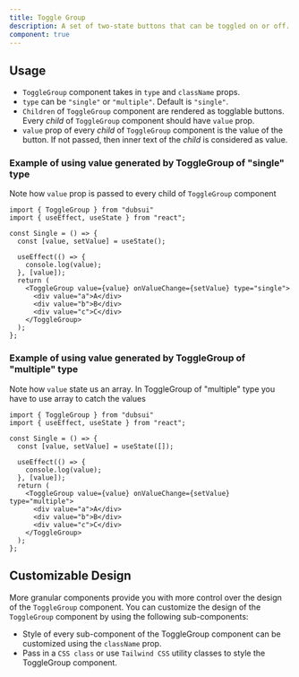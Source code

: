 ```yaml
---
title: Toggle Group
description: A set of two-state buttons that can be toggled on or off.
component: true
---
```


<ComponentPreview name="toggle-group-demo" />

## Usage
- `ToggleGroup` component takes in `type` and `className` props.
- `type` can be `"single"` or `"multiple"`. Default is `"single"`.
- `Children` of `ToggleGroup` component are rendered as togglable buttons. Every *child* of `ToggleGroup` component should have `value` prop.
- `value` prop of every *child* of `ToggleGroup` component is the value of the button. If not passed, then inner text of the *child* is considered as value.

### Example of using value generated by ToggleGroup of "single" type
<Callout>Note how `value` prop is passed to every child of `ToggleGroup` component</Callout>
```tsx {2, 5, 11}
import { ToggleGroup } from "dubsui"
import { useEffect, useState } from "react";

const Single = () => {
  const [value, setValue] = useState();

  useEffect(() => {
    console.log(value);
  }, [value]);
  return (
    <ToggleGroup value={value} onValueChange={setValue} type="single">
      <div value="a">A</div>
      <div value="b">B</div>
      <div value="c">C</div>
    </ToggleGroup>
  );
};
```

### Example of using value generated by ToggleGroup of "multiple" type
<Callout>Note how `value` state us an array. In ToggleGroup of "multiple" type you have to use array to catch the values</Callout>
```tsx {2, 5, 11}
import { ToggleGroup } from "dubsui"
import { useEffect, useState } from "react";

const Single = () => {
  const [value, setValue] = useState([]);

  useEffect(() => {
    console.log(value);
  }, [value]);
  return (
    <ToggleGroup value={value} onValueChange={setValue} type="multiple">
      <div value="a">A</div>
      <div value="b">B</div>
      <div value="c">C</div>
    </ToggleGroup>
  );
};
```



## Customizable Design
More granular components provide you with more control over the design of the `ToggleGroup` component. You can customize the design of the `ToggleGroup` component by using the following sub-components:

<ComponentPreview
  name="toggle-group-granular"
/>

- Style of every sub-component of the ToggleGroup component can be customized using the `className` prop.
- Pass in a `CSS class` or use `Tailwind CSS` utility classes to style the ToggleGroup component.